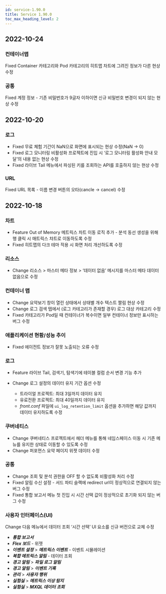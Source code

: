 ```yaml
---
id: service-1.90.0
title: Service 1.90.0
toc_max_heading_level: 2
---
```



## 2022-10-24

### 컨테이너맵

<Status>Fixed</Status> Container 카테고리와 Pod 카테고리의 히트맵 차트에 그려진 정보가 다른 현상 수정

### 공통

<Status>Fixed</Status> <UI>계정 정보</UI> - 기존 비밀번호가 9글자 이하이면 신규 비밀번호 변경이 되지 않는 현상 수정

## 2022-10-20 

### 로그

* <Status>Fixed</Status> 무료 체험 기간이 NaN으로 화면에 표시되는 현상 수정(NaN → 0)
* <Status>Fixed</Status> 로그 모니터링 비활성화 프로젝트에 진입 시 ‘로그 모니터링 활성화 안내 모달’의 내용 없는 현상 수정
* <Status>Fixed</Status> <UI>라이브 Tail</UI> 메뉴에서 파싱된 키를 조회하는 API를 호출하지 않는 현상 수정

### URL

<Status>Fixed</Status> URL 목록 - 이름 변경 버튼의 오타(cancle → cancel) 수정

## 2022-10-18

### 차트

- <Status>Feature</Status> Out of Memory 메트릭스 차트 이동 로직 추가 - 분석 동선 생성을 위해 행 클릭 시 매트릭스 챠트로 이동하도록 수정
- <Status>Fixed</Status> 히트맵의 다크 테마 적용 시 화면 처리 개선하도록 수정

### 리소스

- <Status>Change</Status> <UI>리소스</UI> > <UI>마스터 메타 정보</UI> > ‘데이터 없음’ 메시지를 <UI>마스터 메타 데이터 없음</UI>으로 수정

### 컨테이너 맵

- <Status>Change</Status> 요약보기 창이 열린 상태에서 상태별 개수 텍스트 짤림 현상 수정
- <Status>Change</Status> 로그 검색 탭에서 (로그 카테고리가 존재할 경우) 로그 대상 카테고리 수정
- <Status>Fixed</Status> 카테고리가 Pod일 때 컨테이너가 복수이면 일부 컨테이너 정보만 표시하는 버그 수정

### 애플리케이션 현황/성능 추이

- <Status>Fixed</Status> 에이전트 정보가 잘못 노출되는 오류 수정

### 로그

* <Status>Feature</Status> <UI>라이브 Tail</UI>, <UI>검색기</UI>, <UI>탐색기</UI>에 테이블 컬럼 순서 변경 기능 추가
* <Status>Change</Status> 로그 설정의 데이터 유지 기간 옵션 수정

  * 트라이얼 프로젝트: 최대 3일까지 데이터 유지
  * 유료전환 프로젝트: 최대 40일까지 데이터 유지
  * *front.conf* 파일에 `ui_log_retention_limit` 옵션을 추가하면 해당 값까지 데이터 유지하도록 수정

### 쿠버네티스

- <Status>Change</Status> 쿠버네티스 프로젝트에서 헤더 메뉴를 통해 네임스페이스 이동 시 기존 메뉴를 유지한 상태로 이동할 수 있도록 수정
- <Status>Change</Status> 퍼포먼스 요약 페이지 위젯 데이터 수정

### 공통

* <Status>Change</Status> 조회 및 분석 권한을 OFF 할 수 없도록 비활성화 처리 수정
* <Status>Fixed</Status> 알림 수신 설정 - 서드 파티 슬랙에 redirect url이 정상적으로 연결되지 않는 버그 수정
* <Status>Fixed</Status> <UI>통합 보고서</UI> 메뉴 첫 진입 시 시간 선택 값이 정상적으로 초기화 되지 않는 버그 수정

### 사용자 인터페이스(UI)

<Status>Change</Status> 다음 메뉴에서 데이터 조회 ‘<UI>시간 선택</UI>’ UI 요소를 신규 버전으로 교체 수정

* ***통합 보고서***
* ***Flex 보드*** - 위젯
* ***이벤트 설정*** > ***메트릭스 이벤트*** - 이벤트 시뮬레이션
* ***복합 메트릭스 알림*** - 데이터 조회
* ***경고 알림*** > ***파일 로그 알림***
* ***경고 알림*** > ***이벤트 기록***
* ***관리*** > ***사용자 행위***
* ***실험실*** > ***메트릭스 이상 탐지***
* ***실험실*** > ***MXQL 데이터 조회***